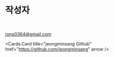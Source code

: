 # 작성자

<br/>

[jong0364@gmail.com](mailto:jong0364@gmail.com)
<br/>

<Cards.Card
  title="jeongminsang Github"
  href="https://github.com/jeongminsang"
  arrow
/>

